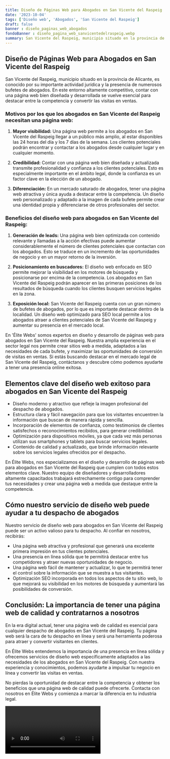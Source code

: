 ```yaml
---
title: Diseño de Páginas Web para Abogados en San Vicente del Raspeig
date: '2023-10-04'
tags: ['Diseño web', 'Abogados', 'San Vicente del Raspeig']
draft: false
banner : diseño_paginas_web_abogados
fondoBanner : diseño_pagina_web_sanvicentedelraspeig.webp
summary: San Vicente del Raspeig, municipio situado en la provincia de Alicante, es conocido por su importante actividad jurídica y la presencia de numerosos bufetes de abogados. En este entorno altamente competitivo, contar con una página web bien diseñada y desarrollada se vuelve esencial para destacar entre la competencia y convertir las visitas en ventas.
---
```


## Diseño de Páginas Web para Abogados en San Vicente del Raspeig

San Vicente del Raspeig, municipio situado en la provincia de Alicante, es conocido por su importante actividad jurídica y la presencia de numerosos bufetes de abogados. En este entorno altamente competitivo, contar con una página web bien diseñada y desarrollada se vuelve esencial para destacar entre la competencia y convertir las visitas en ventas.

### Motivos por los que los abogados en San Vicente del Raspeig necesitan una página web:

1. **Mayor visibilidad:** Una página web permite a los abogados en San Vicente del Raspeig llegar a un público más amplio, al estar disponibles las 24 horas del día y los 7 días de la semana. Los clientes potenciales podrán encontrar y contactar a los abogados desde cualquier lugar y en cualquier momento.

2. **Credibilidad:** Contar con una página web bien diseñada y actualizada transmite profesionalidad y confianza a los clientes potenciales. Esto es especialmente importante en el ámbito legal, donde la confianza es un factor clave en la elección de un abogado.

3. **Diferenciación:** En un mercado saturado de abogados, tener una página web atractiva y única ayuda a destacar entre la competencia. Un diseño web personalizado y adaptado a la imagen de cada bufete permite crear una identidad propia y diferenciarse de otros profesionales del sector.

### Beneficios del diseño web para abogados en San Vicente del Raspeig:

1. **Generación de leads:** Una página web bien optimizada con contenido relevante y llamadas a la acción efectivas puede aumentar considerablemente el número de clientes potenciales que contactan con los abogados. Esto se traduce en un incremento de las oportunidades de negocio y en un mayor retorno de la inversión.

2. **Posicionamiento en buscadores:** El diseño web enfocado en SEO permite mejorar la visibilidad en los motores de búsqueda y posicionarse por encima de la competencia. Los abogados en San Vicente del Raspeig podrán aparecer en las primeras posiciones de los resultados de búsqueda cuando los clientes busquen servicios legales en la zona.

3. **Exposición local:** San Vicente del Raspeig cuenta con un gran número de bufetes de abogados, por lo que es importante destacar dentro de la localidad. Un diseño web optimizado para SEO local permite a los abogados atraer a clientes potenciales de San Vicente del Raspeig y aumentar su presencia en el mercado local.

En 'Élite Webs' somos expertos en diseño y desarrollo de páginas web para abogados en San Vicente del Raspeig. Nuestra amplia experiencia en el sector legal nos permite crear sitios web a medida, adaptados a las necesidades de cada bufete, y maximizar las oportunidades de conversión de visitas en ventas. Si estás buscando destacar en el mercado legal de San Vicente del Raspeig, contáctanos y descubre cómo podemos ayudarte a tener una presencia online exitosa.

<GifSeo />

<Cta />

## Elementos clave del diseño web exitoso para abogados en San Vicente del Raspeig

- Diseño moderno y atractivo que refleje la imagen profesional del despacho de abogados.
- Estructura clara y fácil navegación para que los visitantes encuentren la información que buscan de manera rápida y sencilla.
- Incorporación de elementos de confianza, como testimonios de clientes satisfechos o reconocimientos recibidos, para generar credibilidad.
- Optimización para dispositivos móviles, ya que cada vez más personas utilizan sus smartphones y tablets para buscar servicios legales.
- Contenido de calidad y actualizado, que brinde información relevante sobre los servicios legales ofrecidos por el despacho.

En Élite Webs, nos especializamos en el diseño y desarrollo de páginas web para abogados en San Vicente del Raspeig que cumplen con todos estos elementos clave. Nuestro equipo de diseñadores y desarrolladores altamente capacitados trabajará estrechamente contigo para comprender tus necesidades y crear una página web a medida que destaque entre la competencia.

## Cómo nuestro servicio de diseño web puede ayudar a tu despacho de abogados

Nuestro servicio de diseño web para abogados en San Vicente del Raspeig puede ser un activo valioso para tu despacho. Al confiar en nosotros, recibirás:

- Una página web atractiva y profesional que generará una excelente primera impresión en tus clientes potenciales.
- Una presencia en línea sólida que te permitirá destacar entre tus competidores y atraer nuevas oportunidades de negocio.
- Una página web fácil de mantener y actualizar, lo que te permitirá tener el control sobre la información que se muestra a tus visitantes.
- Optimización SEO incorporada en todos los aspectos de tu sitio web, lo que mejorará su visibilidad en los motores de búsqueda y aumentará las posibilidades de conversión.

## Conclusión: La importancia de tener una página web de calidad y contratarnos a nosotros

En la era digital actual, tener una página web de calidad es esencial para cualquier despacho de abogados en San Vicente del Raspeig. Tu página web será la cara de tu despacho en línea y será una herramienta poderosa para atraer y convertir visitantes en clientes.

En Élite Webs entendemos la importancia de una presencia en línea sólida y ofrecemos servicios de diseño web específicamente adaptados a las necesidades de los abogados en San Vicente del Raspeig. Con nuestra experiencia y conocimientos, podemos ayudarte a impulsar tu negocio en línea y convertir las visitas en ventas.

No pierdas la oportunidad de destacar entre la competencia y obtener los beneficios que una página web de calidad puede ofrecerte. Contacta con nosotros en Élite Webs y comienza a marcar la diferencia en tu industria legal.

<Video />

<CtaBot job='Abogados' city='San Vicente del Raspeig'/>

<Gmaps query='San Vicente del Raspeig+españa+maps' />